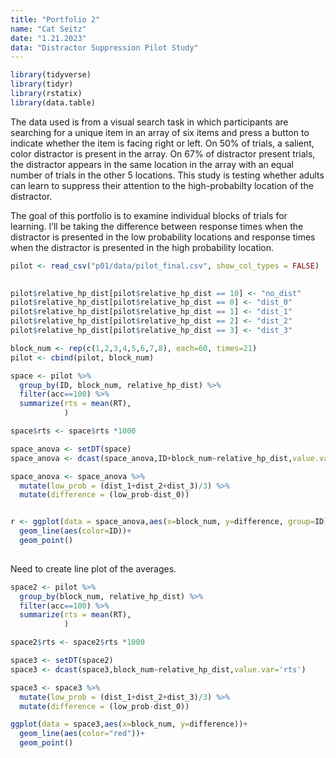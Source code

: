 ```yaml
---
title: "Portfolio 2"
name: "Cat Seitz"
date: "1.21.2023"
data: "Distractor Suppression Pilot Study"
---
```


```r
library(tidyverse) 
library(tidyr)
library(rstatix)
library(data.table)
```

The data used is from a visual search task in which participants are searching for a unique item in an array of six items and press a button to indicate whether the item is facing right or left. On 50% of trials, a salient, color distractor is present in the array. On 67% of distractor present trials, the distractor appears in the same location in the array with an equal number of trials in the other 5 locations. This study is testing whether adults can learn to suppress their attention to the high-probabilty location of the distractor. 

The goal of this portfolio is to examine individual blocks of trials for learning. I'll be taking the difference between response times when the distractor is presented in the low probability locations and response times when the distractor is presented in the high probability location.

```r

pilot <- read_csv("p01/data/pilot_final.csv", show_col_types = FALSE)
  
```

```r


pilot$relative_hp_dist[pilot$relative_hp_dist == 10] <- "no_dist"
pilot$relative_hp_dist[pilot$relative_hp_dist == 0] <- "dist_0"
pilot$relative_hp_dist[pilot$relative_hp_dist == 1] <- "dist_1"
pilot$relative_hp_dist[pilot$relative_hp_dist == 2] <- "dist_2"
pilot$relative_hp_dist[pilot$relative_hp_dist == 3] <- "dist_3"

block_num <- rep(c(1,2,3,4,5,6,7,8), each=60, times=21)
pilot <- cbind(pilot, block_num)

```

```r
space <- pilot %>%
  group_by(ID, block_num, relative_hp_dist) %>%
  filter(acc==100) %>%
  summarize(rts = mean(RT),
            )

space$rts <- space$rts *1000

```

```r

space_anova <- setDT(space)
space_anova <- dcast(space_anova,ID+block_num~relative_hp_dist,value.var='rts')

```

```r

space_anova <- space_anova %>%
  mutate(low_prob = (dist_1+dist_2+dist_3)/3) %>%
  mutate(difference = (low_prob-dist_0))



```


```r
r <- ggplot(data = space_anova,aes(x=block_num, y=difference, group=ID))+
  geom_line(aes(color=ID))+
  geom_point()
  

```

Need to create line plot of the averages.

```r
space2 <- pilot %>%
  group_by(block_num, relative_hp_dist) %>%
  filter(acc==100) %>%
  summarize(rts = mean(RT),
            )

space2$rts <- space2$rts *1000

```
```r

space3 <- setDT(space2)
space3 <- dcast(space3,block_num~relative_hp_dist,value.var='rts')

space3 <- space3 %>%
  mutate(low_prob = (dist_1+dist_2+dist_3)/3) %>%
  mutate(difference = (low_prob-dist_0))

```


```r
ggplot(data = space3,aes(x=block_num, y=difference))+
  geom_line(aes(color="red"))+
  geom_point()

```








